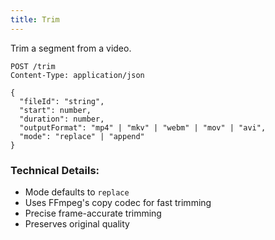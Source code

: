 ```yaml
---
title: Trim
---
```


Trim a segment from a video.

```http
POST /trim
Content-Type: application/json

{
  "fileId": "string",
  "start": number,
  "duration": number,
  "outputFormat": "mp4" | "mkv" | "webm" | "mov" | "avi",
  "mode": "replace" | "append"
}
```

### Technical Details:
- Mode defaults to `replace`
- Uses FFmpeg's copy codec for fast trimming
- Precise frame-accurate trimming
- Preserves original quality
